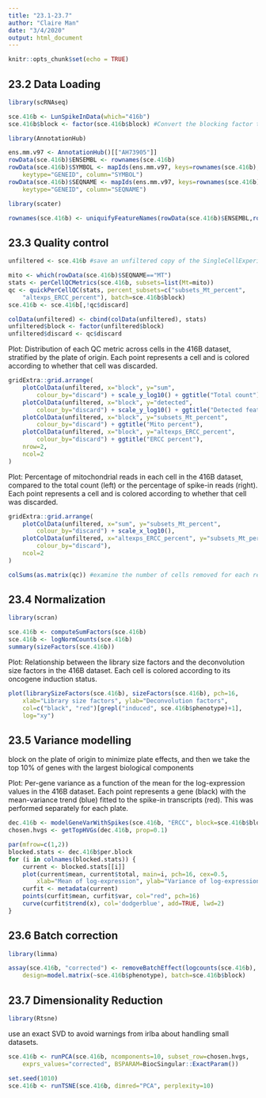 ```yaml
---
title: "23.1-23.7"
author: "Claire Man"
date: "3/4/2020"
output: html_document
---
```


```r
knitr::opts_chunk$set(echo = TRUE)
```

## 23.2 Data Loading
```r
library(scRNAseq)
```
```r
sce.416b <- LunSpikeInData(which="416b")
sce.416b$block <- factor(sce.416b$block) #Convert the blocking factor to a factor
```
  
```r
library(AnnotationHub)
```
  
```r
ens.mm.v97 <- AnnotationHub()[["AH73905"]]
rowData(sce.416b)$ENSEMBL <- rownames(sce.416b)
rowData(sce.416b)$SYMBOL <- mapIds(ens.mm.v97, keys=rownames(sce.416b),
    keytype="GENEID", column="SYMBOL")
rowData(sce.416b)$SEQNAME <- mapIds(ens.mm.v97, keys=rownames(sce.416b),
    keytype="GENEID", column="SEQNAME")
```
  
```r
library(scater)
```
  
```r
rownames(sce.416b) <- uniquifyFeatureNames(rowData(sce.416b)$ENSEMBL,rowData(sce.416b)$SYMBOL)
```
  
  
## 23.3 Quality control
```r
unfiltered <- sce.416b #save an unfiltered copy of the SingleCellExperiment for later use
```
  
```r
mito <- which(rowData(sce.416b)$SEQNAME=="MT")
stats <- perCellQCMetrics(sce.416b, subsets=list(Mt=mito))
qc <- quickPerCellQC(stats, percent_subsets=c("subsets_Mt_percent",
    "altexps_ERCC_percent"), batch=sce.416b$block)
sce.416b <- sce.416b[,!qc$discard]
```
  
```r
colData(unfiltered) <- cbind(colData(unfiltered), stats)
unfiltered$block <- factor(unfiltered$block)
unfiltered$discard <- qc$discard
```
  
Plot: Distribution of each QC metric across cells in the 416B dataset, stratified by the plate of origin. Each point represents a cell and is colored according to whether that cell was discarded.
```r
gridExtra::grid.arrange(
    plotColData(unfiltered, x="block", y="sum", 
        colour_by="discard") + scale_y_log10() + ggtitle("Total count"),
    plotColData(unfiltered, x="block", y="detected", 
        colour_by="discard") + scale_y_log10() + ggtitle("Detected features"),
    plotColData(unfiltered, x="block", y="subsets_Mt_percent", 
        colour_by="discard") + ggtitle("Mito percent"),
    plotColData(unfiltered, x="block", y="altexps_ERCC_percent", 
        colour_by="discard") + ggtitle("ERCC percent"),
    nrow=2,
    ncol=2
)
```
  
Plot: Percentage of mitochondrial reads in each cell in the 416B dataset, compared to the total count (left) or the percentage of spike-in reads (right). Each point represents a cell and is colored according to whether that cell was discarded.  
```r
gridExtra::grid.arrange(
    plotColData(unfiltered, x="sum", y="subsets_Mt_percent", 
        colour_by="discard") + scale_x_log10(),
    plotColData(unfiltered, x="altexps_ERCC_percent", y="subsets_Mt_percent",
        colour_by="discard"),
    ncol=2
)
```
  
```r
colSums(as.matrix(qc)) #examine the number of cells removed for each reason
```
  
  
## 23.4 Normalization
```r
library(scran)
```
  
```r
sce.416b <- computeSumFactors(sce.416b)
sce.416b <- logNormCounts(sce.416b)
summary(sizeFactors(sce.416b))
```
  
Plot: Relationship between the library size factors and the deconvolution size factors in the 416B dataset. Each cell is colored according to its oncogene induction status.
```r
plot(librarySizeFactors(sce.416b), sizeFactors(sce.416b), pch=16,
    xlab="Library size factors", ylab="Deconvolution factors", 
    col=c("black", "red")[grepl("induced", sce.416b$phenotype)+1],
    log="xy")
```
  
## 23.5 Variance modelling
block on the plate of origin to minimize plate effects, and then we take the top 10% of genes with the largest biological components  
  
Plot: Per-gene variance as a function of the mean for the log-expression values in the 416B dataset. Each point represents a gene (black) with the mean-variance trend (blue) fitted to the spike-in transcripts (red). This was performed separately for each plate.
```r
dec.416b <- modelGeneVarWithSpikes(sce.416b, "ERCC", block=sce.416b$block)
chosen.hvgs <- getTopHVGs(dec.416b, prop=0.1)

par(mfrow=c(1,2))
blocked.stats <- dec.416b$per.block
for (i in colnames(blocked.stats)) {
    current <- blocked.stats[[i]]
    plot(current$mean, current$total, main=i, pch=16, cex=0.5,
        xlab="Mean of log-expression", ylab="Variance of log-expression")
    curfit <- metadata(current)
    points(curfit$mean, curfit$var, col="red", pch=16)
    curve(curfit$trend(x), col='dodgerblue', add=TRUE, lwd=2)
}
```
  
  
## 23.6 Batch correction
```r
library(limma)
```
  
```r
assay(sce.416b, "corrected") <- removeBatchEffect(logcounts(sce.416b), 
    design=model.matrix(~sce.416b$phenotype), batch=sce.416b$block)
```
  
  
## 23.7 Dimensionality Reduction
```r
library(Rtsne)
```


use an exact SVD to avoid warnings from irlba about handling small datasets.
```r
sce.416b <- runPCA(sce.416b, ncomponents=10, subset_row=chosen.hvgs,
    exprs_values="corrected", BSPARAM=BiocSingular::ExactParam())

set.seed(1010)
sce.416b <- runTSNE(sce.416b, dimred="PCA", perplexity=10)
```





